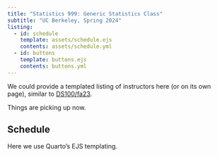 ```yaml
---
title: "Statistics 999: Generic Statistics Class"
subtitle: "UC Berkeley, Spring 2024"
listing:
  - id: schedule
    template: assets/schedule.ejs
    contents: assets/schedule.yml
  - id: buttons
    template: buttons.ejs
    contents: buttons.yml
---
```


::: {#buttons}
:::

We could provide a templated listing of instructors here (or on its own page), similar to [DS100/fa23](https://github.com/DS-100/fa23).

::: {.callout-note title="Welcome to Week 1 of Stat 999"}
:::

::: {.callout-note title="Welcome to Week 2"}
Things are picking up now.
:::

## Schedule

Here we use Quarto's EJS templating.

::: {#schedule}
:::


